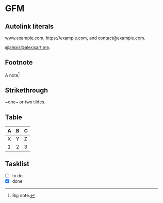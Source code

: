 # GFM

## Autolink literals

www.example.com, https://example.com, and contact@example.com.

@alexis@alexisart.me.

## Footnote

A note[^1]

[^1]: Big note.

## Strikethrough

~one~ or ~~two~~ tildes.

## Table

| A | B | C |
|---|---|---|
| X | Y | Z |
| 1 | 2 | 3 |

## Tasklist

* [ ] to do
* [x] done